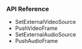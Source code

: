<PlatformWrapper platform="unity">

### API Reference

- <Link to="{{Global.API_REF_UNITY_ROOT_VOICE_SDK}}/class_irtcengine.html#api_imediaengine_setexternalvideosource">SetExternalVideoSource</Link>

- <Link to="{{Global.API_REF_UNITY_ROOT_VOICE_SDK}}/class_irtcengine.html#api_imediaengine_pushvideoframe">PushVideoFrame</Link>

- <Link to="{{Global.API_REF_UNITY_ROOT_VOICE_SDK}}/class_irtcengine.html#api_imediaengine_setexternalaudiosource2">SetExternalAudioSource</Link>

- <Link to="{{Global.API_REF_UNITY_ROOT_VOICE_SDK}}/class_irtcengine.html#ariaid-title101">PushAudioFrame</Link>

</PlatformWrapper>
